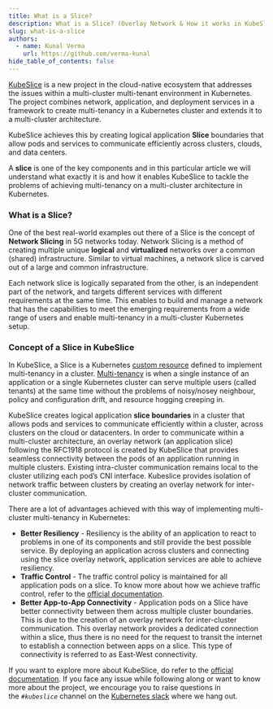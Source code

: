 ```yaml
---
title: What is a Slice?
description: What is a Slice? (Overlay Network & How it works in KubeSlice)
slug: what-is-a-slice
authors:
  - name: Kunal Verma
    url: https://github.com/verma-kunal
hide_table_of_contents: false
---
```


[KubeSlice](https://kubeslice.io/documentation/open-source/0.3.0) is a new project in the cloud-native ecosystem that addresses the issues within a multi-cluster multi-tenant environment in Kubernetes.
The project combines network, application, and deployment services in a framework to create multi-tenancy in a Kubernetes cluster and extends it to a multi-cluster architecture.

KubeSlice achieves this by creating logical application **Slice** boundaries that allow pods and services to communicate efficiently across clusters, clouds, and data centers.  

A **slice** is one of the key components and in this particular article we will understand what exactly it is and how it enables KubeSlice to tackle the problems of achieving multi-tenancy on a multi-cluster architecture in Kubernetes.


### What is a Slice?

One of the best real-world examples out there of a Slice is the concept of **Network Slicing** in 5G networks today. 
Network Slicing is a method of creating multiple unique **logical** and **virtualized** networks over a common (shared) infrastructure. 
Similar to virtual machines, a network slice is carved out of a large and common infrastructure. 

Each network slice is logically separated from the other, is an independent part of the network, and targets different services
with different requirements at the same time. This enables to build and manage a network that has the capabilities 
to meet the emerging requirements from a wide range of users and enable multi-tenancy in a multi-cluster Kubernetes setup.

### Concept of a Slice in KubeSlice

In KubeSlice, a Slice is a Kubernetes [custom resource](https://kubernetes.io/docs/concepts/extend-kubernetes/api-extension/custom-resources/) defined to implement multi-tenancy in a cluster. 
[Multi-tenancy](https://kubernetes.io/docs/concepts/security/multi-tenancy/) is when a single instance of an application or a single Kubernetes cluster 
can serve multiple users (called tenants) at the same time without the problems of noisy/nosey neighbour, 
policy and configuration drift, and resource hogging creeping in.


KubeSlice creates logical application **slice boundaries** in a cluster that allows pods and services to 
communicate efficiently within a cluster, across clusters on the cloud or datacenters. In order to communicate 
within a multi-cluster architecture, an overlay network (an application slice) following the RFC1918 protocol is 
created by KubeSlice that provides seamless connectivity between the pods of an application running in multiple 
clusters. Existing intra-cluster communication remains local to the cluster utilizing each pod’s CNI interface. 
Kubeslice provides isolation of network traffic between clusters by creating an overlay network for inter-cluster communication.



There are a lot of advantages achieved with this way of implementing multi-cluster multi-tenancy in Kubernetes:

- **Better Resiliency** - Resiliency is the ability of an application to react to problems in one of its components and still provide the best possible service. By deploying an application across clusters and connecting using the slice overlay network, application services are able to achieve resiliency.
- **Traffic Control** - The traffic control policy is maintained for all application pods on a slice. To know more about how we achieve traffic control, refer to the [official documentation](https://kubeslice.io/documentation/open-source/0.3.0/).
- **Better App-to-App Connectivity** - Application pods on a Slice have better connectivity between them across multiple cluster boundaries. This is due to the creation of an overlay network for inter-cluster communication. This overlay network provides a dedicated connection within a slice, thus there is no need for the request to transit the internet to establish a connection between apps on a slice. This type of connectivity is referred to as East-West connectivity.


If you want to explore more about KubeSlice, do refer to the [official documentation](https://kubeslice.io/documentation/open-source/0.3.0/). If you face any issue while following along or want to know more about the project, we encourage you to raise questions in the *`#kubeslice`* channel on the [Kubernetes slack](https://slack.k8s.io/) where we hang out.

